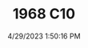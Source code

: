 ---
width: 6000
height: 4000
title: 1968 C10
description: Engine bay in a Pro Street modified 1968 Chevrolet C10 pickup.
date: 4/29/2023 1:50:16 PM
cameraMake: Sony
cameraModel: ILCE-7M3
lens: 24-70mm F2.8 DG DN | Art 019
settingsfStop: f/4
settingsISO: ISO 5000
settingsShutter: 1/60
settingsFocalLength: 53.9 mm
---